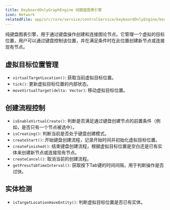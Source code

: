 ```yaml
---
title: KeyboardOnlyGraphEngine 纯键盘图表引擎
icon: Network
relatedFile: app/src/core/service/controlService/keyboardOnlyEngine/keyboardOnlyGraphEngine.tsx
---
```


纯键盘图表引擎，用于通过键盘操作创建和连接图论节点。它管理一个虚拟的目标位置，用户可以通过键盘控制该位置，并在满足条件时在此位置创建新节点或连接现有节点。

## 虚拟目标位置管理

*   `virtualTargetLocation()`: 获取当前虚拟目标位置。
*   `tick()`: 更新虚拟目标位置的内部状态。
*   `moveVirtualTarget(delta: Vector)`: 移动虚拟目标位置。

## 创建流程控制

*   `isEnableVirtualCreate()`: 判断是否满足通过键盘创建节点的前置条件（例如，是否只有一个节点被选中）。
*   `isCreating()`: 判断当前是否处于键盘创建模式。
*   `createStart()`: 开始键盘创建流程，记录开始时间并初始化虚拟目标位置。
*   `createFinished()`: 结束键盘创建流程，根据虚拟目标位置是空白还是已有实体来创建新节点或连接现有节点。
*   `createCancel()`: 取消当前的创建流程。
*   `getPressTabTimeInterval()`: 获取按下Tab键的时间间隔，用于判断操作是否过快。

## 实体检测

*   `isTargetLocationHaveEntity()`: 判断虚拟目标位置是否已有实体。

